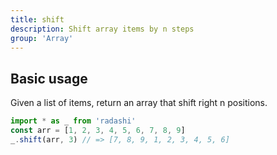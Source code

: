 ```yaml
---
title: shift
description: Shift array items by n steps
group: 'Array'
---
```


## Basic usage

Given a list of items, return an array that shift right n positions.

```ts
import * as _ from 'radashi'
const arr = [1, 2, 3, 4, 5, 6, 7, 8, 9]
_.shift(arr, 3) // => [7, 8, 9, 1, 2, 3, 4, 5, 6]
```

